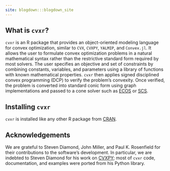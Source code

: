 ```yaml
---
site: blogdown:::blogdown_site
---
```


## What is `cvxr`?

`cvxr` is an R package that provides an object-oriented modeling
  language for convex optimization, similar to `CVX`, `CVXPY`,
  `YALMIP`, and `Convex.jl`. It allows the user to formulate convex
  optimization problems in a natural mathematical syntax rather than
  the restrictive standard form required by most solvers. The user
  specifies an objective and set of constraints by combining
  constants, variables, and parameters using a library of functions
  with known mathematical properties. `cvxr` then applies signed
  disciplined convex programming (DCP) to verify the problem's
  convexity. Once verified, the problem is converted into standard
  conic form using graph implementations and passed to a cone solver
  such as [ECOS](https://github.com/embotech/ecos)
  or [SCS](https://github.com/cvxgrp/scs). 

## Installing `cvxr`

`cvxr` is installed like any other R package
from [CRAN](https://cloud.r-project.org).

## Acknowledgements

We are grateful to Steven Diamond, John Miller, and Paul K. Rosenfield
for their contributions to the software's development. In particular,
we are indebted to Steven Diamond for his work
on [CVXPY](http://www.cvxpy.org/en/latest/); most of `cvxr` code,
documentation, and examples were ported from his Python library.


